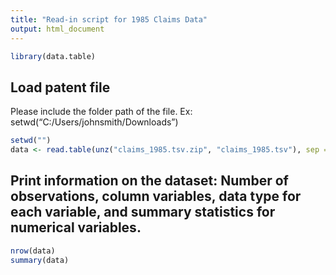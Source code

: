 ```yaml
---
title: "Read-in script for 1985 Claims Data"
output: html_document
---
```

```r
library(data.table)
```

## Load patent file
Please include the folder path of the file. Ex: setwd("C:/Users/johnsmith/Downloads")
```r
setwd("")
data <- read.table(unz("claims_1985.tsv.zip", "claims_1985.tsv"), sep = '\t', header = TRUE)
```
## Print information on the dataset: Number of observations, column variables, data type for each variable, and summary statistics for numerical variables.
```r
nrow(data)
summary(data)
```
